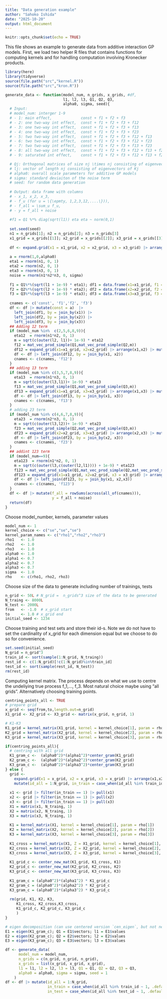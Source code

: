 ```yaml
---
title: "Data generation example"
author: "Sahoko Ishida"
date: "2025-10-20"
output: html_document
---
```


```r
knitr::opts_chunk$set(echo = TRUE)
```

This file shows an example to generate data from additive interaction GP models. First, we load two helper R files that contains functions for computing kernels and for handling computation involving Kronecker products.
```r
library(here)
library(tidyverse)
source(file.path("src","kernel.R"))
source(file.path("src","kron.R"))
```

```r
generate_data <- function(model_num, n_grids, x_grids, #df,
                          l1, l2, l3, Q1, Q2, Q3, 
                          alpha0, sigma, seed){
  # Input: 
  # model_num: interger 1-9 
  # - 1: main effect,             const + f1 + f2 + f3
  # - 2: one two-way int effect,  const + f1 + f2 + f3 + f12
  # - 3: one two-way int effect,  const + f1 + f2 + f3 + f13
  # - 4: one two-way int effect,  const + f1 + f2 + f3 + f23
  # - 5: two two-way int effect,  const + f1 + f2 + f3 + f12 + f13
  # - 6: two two-way int effect,  const + f1 + f2 + f3 + f12 + f23
  # - 7: two two-way int effect,  const + f1 + f2 + f3 + f13 + f23
  # - 8: all two-way int effect,  const + f1 + f2 + f3 + f12 + f13 + f23
  # - 9: saturated int effect,    const + f1 + f2 + f3 + f12 + f13 + f23 + f123

  # Qj: Orthogonal matrices of size nj \times nj consisting of eigenvectors of gram matrix Kj
  # lj: vector of length nj consisting of eigenvectors of Kj
  # alpha0: overall scale parameters for additive GP models
  # sigma: standard deviaiton of the noise term
  # seed: for random data generation
  
  # Output: data frame with columns 
  # - x_1, x_2, x_3, 
  # - f_u (for u = \{\epmty, 1,2,3,12,....\})),
  # - f_all = \sum_u f_u, 
  # - y = f_all + noise
  
  #f1 = Q1 %*% diag(sqrt(l1)) eta eta ~ norm(0,1)
  
  set.seed(seed)
  n1 = n_grids[1]; n2 = n_grids[2]; n3 = n_grids[3]
  x1_grid = x_grids[[1]]; x2_grid = x_grids[[2]]; x3_grid = x_grids[[3]]
  
  df <- expand.grid(x1 = x1_grid, x2 = x2_grid, x3 = x3_grid) |> arrange(x1,x2,x3)
  
  a = rnorm(1,0,alpha0)
  eta1 = rnorm(n1, 0, 1)
  eta2 = rnorm(n2, 0, 1)
  eta3 = rnorm(n3, 0, 1)
  noise = rnorm(n1*n2*n3, 0, sigma)
  
  f1 = Q1%*%(sqrt(l1 + 1e-9) * eta1); df1 = data.frame(x1=x1_grid, f1 = f1)
  f2 = Q2%*%(sqrt(l2 + 1e-9) * eta2); df2 = data.frame(x2=x2_grid, f2 = f2)
  f3 = Q3%*%(sqrt(l3 + 1e-9) * eta3); df3 = data.frame(x3=x3_grid, f3 = f3)
  
  cnames <- c('const', 'f1','f2', 'f3')
  df <- df |> mutate(const = a)  |>
    left_join(df1, by = join_by(x1)) |> 
    left_join(df2, by = join_by(x2)) |> 
    left_join(df3, by = join_by(x3))
  ## Adding 12 term
  if (model_num %in%  c(2,5,6,8,9)){
    eta12  = rnorm(n1*n2, 0, 1)
    m = sqrt(c(outer(l2, l1))+ 1e-9) * eta12
    f12 = mat_vec_prod_simple(Q1,mat_vec_prod_simple(Q2,m))
    df12 = expand_grid(x1=x1_grid, x2=x2_grid) |> arrange(x1,x2) |> mutate(f12=f12) 
    df <- df |> left_join(df12, by = join_by(x1, x2))
    cnames <- c(cnames, 'f12')
  }
  ## adding 13 term
  if (model_num %in% c(3,5,7,8,9)){
    eta13  = rnorm(n1*n3, 0, 1)
    m = sqrt(c(outer(l3,l1))+ 1e-9) * eta13
    f13 = mat_vec_prod_simple(Q1,mat_vec_prod_simple(Q3,m))
    df13 = expand_grid(x1=x1_grid, x3=x3_grid) |> arrange(x1,x3) |> mutate(f13=f13)
    df <- df |> left_join(df13, by = join_by(x1, x3))
    cnames <- c(cnames, 'f13')
  }
  # adding 23 term
  if (model_num %in% c(4,6,7,8,9)){
    eta23  = rnorm(n2*n3, 0, 1)
    m = sqrt(c(outer(l3,l2))+ 1e-9) * eta23
    f23 = mat_vec_prod_simple(Q2,mat_vec_prod_simple(Q3,m))
    df23 = expand_grid(x2=x2_grid, x3=x3_grid) |> arrange(x2,x3) |> mutate(f23=f23)
    df <- df |> left_join(df23, by = join_by(x2, x3))
    cnames <- c(cnames, 'f23')
  }
  ## addint 123 term
  if (model_num==9){
    eta123  = rnorm(n1*n2, 0, 1)
    m = sqrt(c(outer(l3,c(outer(l2,l1)))) + 1e-9) * eta123
    f123 = mat_vec_prod_simple(Q1,mat_vec_prod_simple(Q2,mat_vec_prod_simple(Q3,m)))
    df123 = expand_grid(x1=x1_grid, x2=x2_grid, x3 = x3_grid) |> arrange(x1,x2,x3) |> mutate(f123=f123)
    df <- df |> left_join(df123, by = join_by(x1, x2,x3))
    cnames <- c(cnames, 'f123')
  }
  df <- df |> mutate(f_all = rowSums(across(all_of(cnames))),
                     y = f_all + noise)
  return(df)
}
```
Choose model_number, kernels, parameter values
```r
model_num <- 1
kernel_choice <- c("se","se","se")
kernel_param_names <- c("rho1","rho2","rho3")
rho1   <- 1.0
rho2   <- 1.0
rho3   <- 1.0
alpha0 <- 1.0
alpha1 <- 0.7
alpha2 <- 0.7
alpha3 <- 0.7
sigma  <- 1.0
rho    <- c(rho1, rho2, rho3)
```

Choose size of the data to generate including number of trainings, tests
```r
n_grid <- 50L # N_grid =  n_grids^3 size of the data to be generated 
N_traing <- 8000L
N_test <- 2000L
from   <- -1.0  # x_grid start
to     <- 1.0 # x_grid end
initial_seed <- 1234
```
Choose training and test sets and store their id-s. Note we do not have to set the cardinality of x_grid for each dimension equal but we choose to do so for convenience.
```r
set.seed(initial_seed)
N_grid = n_grid^3
train_id <- sort(sample(1:N_grid, N_traing))
rest_id <- c(1:N_grid)[!c(1:N_grid)%in%train_id]
test_id <- sort(sample(rest_id, N_test))
rm(rest_id)
```

Computing kernel matrix. The process depends on what we use to centre the undeliying true process f_1,..., f_3.
Most natural choice maybe using "all grids". Alternatively choosing training points.
```r
centring_points_all <- TRUE
# prepare grid
x_grid <- seq(from,to,length.out=n_grid)
X1_grid <- X2_grid <- X3_grid <- matrix(x_grid, n_grid, 1)

# K1-K3
K1_grid = kernel_matrix(X1_grid, kernel = kernel_choice[1], param = rho[1])
K2_grid = kernel_matrix(X2_grid, kernel = kernel_choice[2], param = rho[2])
K3_grid = kernel_matrix(X3_grid, kernel = kernel_choice[3], param = rho[3])

if(centring_points_all){
  # centring with all grid
  K1_gram_c <-  (alpha0^2)*(alpha1^2)*center_gram(K1_grid)
  K2_gram_c <-  (alpha0^2)*(alpha2^2)*center_gram(K2_grid)
  K3_gram_c <-  (alpha0^2)*(alpha3^2)*center_gram(K3_grid)
} else {
  grid <- 
    expand.grid(x1 = x_grid, x2 = x_grid, x3 = x_grid) |> arrange(x1,x2,x3) |>
    mutate(id_all = 1:N_grid, in_train = case_when(id_all %in% train_id ~ 1, .default = 0))
  
  x1 <- grid |> filter(in_train == 1) |> pull(x1)
  x2 <- grid |> filter(in_train == 1) |> pull(x2)
  x3 <- grid |> filter(in_train == 1) |> pull(x3)
  X1 = matrix(x1, N_traing, 1)
  X2 = matrix(x2, N_traing, 1)
  X3 = matrix(x3, N_traing, 1)
  
  K1 = kernel_matrix(X1, kernel = kernel_choice[1], param = rho[1])
  K2 = kernel_matrix(X2, kernel = kernel_choice[2], param = rho[2])
  K3 = kernel_matrix(X3, kernel = kernel_choice[3], param = rho[3])
  
  K1_cross = kernel_matrix(X1, Z = X1_grid, kernel = kernel_choice[1], param = rho[1])
  K2_cross = kernel_matrix(X2, Z = X2_grid, kernel = kernel_choice[2], param = rho[2])
  K3_cross = kernel_matrix(X3, Z = X3_grid, kernel = kernel_choice[3], param = rho[3])
  
  K1_grid_c <- center_new_mat(K1_grid, K1_cross, K1)
  K2_grid_c <- center_new_mat(K2_grid, K2_cross, K2)
  K3_grid_c <- center_new_mat(K3_grid, K3_cross, K3)
  
  K1_gram_c = (alpha0^2)*(alpha1^2) * K1_grid_c
  K2_gram_c = (alpha0^2)*(alpha2^2) * K2_grid_c
  K3_gram_c = (alpha0^2)*(alpha3^2) * K3_grid_c
  
  rm(grid, K1, K2, K3, 
     K1_cross, K2_cross,K3_cross, 
     K1_grid_c, K2_grid_c, K3_grid_c
     )
}

# eigen decomposition (can use centered version `cen_eigen`, but not necessary)
E1 = eigen(K1_gram_c); Q1 = E1$vectors; l1 = E1$values
E2 = eigen(K2_gram_c); Q2 = E2$vectors; l2 = E2$values
E3 = eigen(K3_gram_c); Q3 = E3$vectors; l3 = E3$values

df <- generate_data(
      model_num = model_num,
      n_grids = c(n_grid, n_grid, n_grid),
      x_grids = list(x_grid, x_grid, x_grid),
      l1 = l1, l2 = l2, l3 = l3, Q1 = Q1, Q2 = Q2, Q3 = Q3,
      alpha0 = alpha0, sigma = sigma, seed = 1
    )
df <- df |> mutate(id_all = 1:N_grid,
                   in_train = case_when(id_all %in% train_id ~ 1, .default = 0),
                   in_test = case_when(id_all %in% test_id ~ 1, .default = 0))

```




